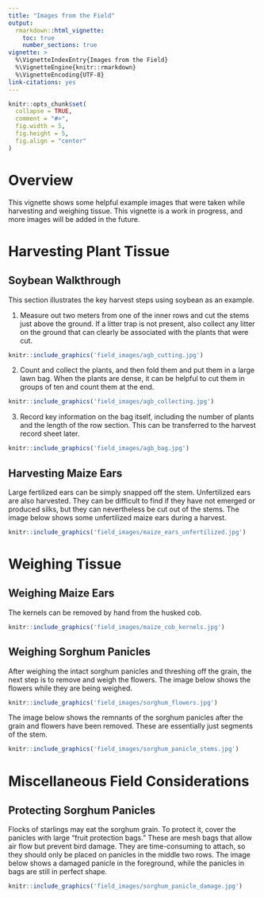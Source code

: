 ```yaml
---
title: "Images from the Field"
output:
  rmarkdown::html_vignette:
    toc: true
    number_sections: true
vignette: >
  %\VignetteIndexEntry{Images from the Field}
  %\VignetteEngine{knitr::rmarkdown}
  %\VignetteEncoding{UTF-8}
link-citations: yes
---
```


```r
knitr::opts_chunk$set(
  collapse = TRUE,
  comment = "#>",
  fig.width = 5,
  fig.height = 5,
  fig.align = "center"
)
```

# Overview

This vignette shows some helpful example images that were taken while harvesting
and weighing tissue. This vignette is a work in progress, and more images will
be added in the future.

# Harvesting Plant Tissue

## Soybean Walkthrough

This section illustrates the key harvest steps using soybean as an example.

1. Measure out two meters from one of the inner rows and cut the stems just
above the ground. If a litter trap is not present, also collect any litter on
the ground that can clearly be associated with the plants that were cut.

```r
knitr::include_graphics('field_images/agb_cutting.jpg')
```

2. Count and collect the plants, and then fold them and put them in a large lawn
bag. When the plants are dense, it can be helpful to cut them in groups of ten
and count them at the end.

```r
knitr::include_graphics('field_images/agb_collecting.jpg')
```

3. Record key information on the bag itself, including the number of plants and
the length of the row section. This can be transferred to the harvest record
sheet later.

```r
knitr::include_graphics('field_images/agb_bag.jpg')
```

## Harvesting Maize Ears

Large fertilized ears can be simply snapped off the stem. Unfertilized ears are
also harvested. They can be difficult to find if they have not emerged or
produced silks, but they can nevertheless be cut out of the stems. The image
below shows some unfertilized maize ears during a harvest.

```r
knitr::include_graphics('field_images/maize_ears_unfertilized.jpg')
```

# Weighing Tissue

## Weighing Maize Ears

The kernels can be removed by hand from the husked cob.

```r
knitr::include_graphics('field_images/maize_cob_kernels.jpg')
```

## Weighing Sorghum Panicles

After weighing the intact sorghum panicles and threshing off the grain, the next
step is to remove and weigh the flowers. The image below shows the flowers while
they are being weighed.

```r
knitr::include_graphics('field_images/sorghum_flowers.jpg')
```

The image below shows the remnants of the sorghum panicles after the grain and
flowers have been removed. These are essentially just segments of the stem.

```r
knitr::include_graphics('field_images/sorghum_panicle_stems.jpg')
```

# Miscellaneous Field Considerations

## Protecting Sorghum Panicles

Flocks of starlings may eat the sorghum grain. To protect it, cover the panicles
with large "fruit protection bags." These are mesh bags that allow air flow but
prevent bird damage. They are time-consuming to attach, so they should only be
placed on panicles in the middle two rows. The image below shows a damaged
panicle in the foreground, while the panicles in bags are still in perfect
shape.

```r
knitr::include_graphics('field_images/sorghum_panicle_damage.jpg')
```
